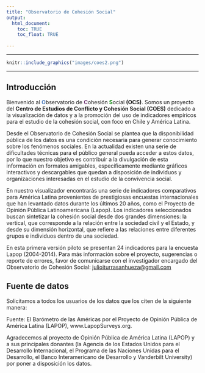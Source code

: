 ```yaml
---
title: "Observatorio de Cohesión Social"
output: 
  html_document: 
    toc: TRUE
    toc_float: TRUE
    
---
```


***


```r
knitr::include_graphics("images/coes2.png")
```

***

## Introducción


Bienvenido al <font color="#497abd">**O**</font>bservatorio de <font color="#763d7a">**C**</font>ohesión <font color="green">**S**</font>ocial  **(OCS)**.
Somos un proyecto del **Centro de Estudios de Conflicto y Cohesión Social (COES)** dedicado a la visualización de datos y a la promoción del uso de indicadores empíricos para el estudio de la cohesión social, con foco en Chile y América Latina.

Desde el Observatorio de Cohesión Social se plantea que la disponibilidad pública de los datos es una condición necesaria para generar conocimiento sobre los fenómenos sociales. En la actualidad existen una serie de dificultades técnicas para el público general pueda acceder a estos datos, por lo que nuestro objetivo es contribuir a la divulgación de esta información en formatos amigables, específicamente mediante gráficos interactivos y descargables que quedan a disposición de individuos y organizaciones interesadas en el estudio de la convivencia social.

En nuestro visualizador encontrarás una serie de indicadores comparativos para América Latina provenientes de prestigiosas encuestas internacionales que han levantado datos durante los últimos 20 años, como el Proyecto de Opinión Pública Latinoamericana (Lapop). Los indicadores seleccionados buscan sintetizar la cohesión social desde dos grandes dimensiones: la vertical, que corresponde a la relación entre la sociedad civil y el Estado, y desde su dimensión horizontal, que refiere a las relaciones entre diferentes grupos e individuos dentro de una sociedad.

En esta primera versión piloto se presentan 24 indicadores para la encuesta Lapop (2004-2014). Para más información sobre el proyecto, sugerencias o reporte de errores, favor de comunicarse con el investigador encargado del Observatorio de Cohesión Social: [julioiturrasanhueza@gmail.com](julioiturrasanhueza@gmail.com) 

## Fuente de datos

Solicitamos a todos los usuarios de los datos que los citen de la siguiente manera:

Fuente: El Barómetro de las Américas por el Proyecto de Opinión Pública de América Latina (LAPOP), www.LapopSurveys.org.


Agradecemos al proyecto de Opinión Pública de América Latina (LAPOP) y a sus principales donantes (la Agencia de los Estados Unidos para el Desarrollo Internacional, el Programa de las Naciones Unidas para el Desarrollo, el Banco Interamericano de Desarrollo y Vanderbilt University) por poner a disposición los datos.


